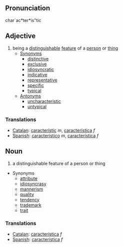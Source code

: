 ==Pronunciation==

char`ac*ter*is"tic

==Adjective==
# being a [[distinguishable]] [[feature]] of a [[person]] or [[thing]]
#* [[Synonym]]s
#** [[distinctive]]
#** [[exclusive]]
#** [[idiosyncratic]]
#** [[indicative]]
#** [[representative]]
#** [[specific]]
#** [[typical]]
#* [[Antonym]]s
#** [[uncharacteristic]]
#** [[untypical]]

===Translations===
*[[Catalan]]: [[característic]] ''m'', [[característica]] ''f''
*[[Spanish]]: [[característico]] ''m'', [[característica]] ''f''

==Noun==
# a distinguishable feature of a person or thing
* Synonyms
** [[attribute]]
** [[idiosyncrasy]]
** [[mannerism]]
** [[quality]]
** [[tendency]]
** [[trademark]]
** [[trait]]

===Translations===
*[[Catalan]]: [[característica]] ''f''
*[[Spanish]]: [[característica]] ''f''